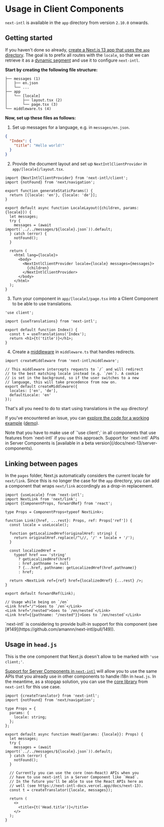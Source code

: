 
# Usage in Client Components

`next-intl` is available in the `app` directory from version `2.10.0` onwards.

## Getting started

If you haven't done so already, [create a Next.js 13 app that uses the `app` directory](https://beta.nextjs.org/docs/installation). The goal is to prefix all routes with the `locale`, so that we can retrieve it as a [dynamic segment](https://beta.nextjs.org/docs/routing/defining-routes#dynamic-segments) and use it to configure `next-intl`.

**Start by creating the following file structure:**

```
├── messages (1)
│   ├── en.json
│   └── ...
├── app
│   └── [locale]
│       ├── layout.tsx (2)
│       └── page.tsx (3)
└── middleware.ts (4)
```

**Now, set up these files as follows:**

1. Set up messages for a language, e.g. in `messages/en.json`.

```json filename="messages/en.json"
{
  "Index": {
    "title": "Hello world!"
  }
}
```

2. Provide the document layout and set up `NextIntlClientProvider` in `app/[locale]/layout.tsx`.

```tsx filename="app/[locale]/layout.tsx"
import {NextIntlClientProvider} from 'next-intl/client';
import {notFound} from 'next/navigation';

export function generateStaticParams() {
  return [{locale: 'en'}, {locale: 'de'}];
}

export default async function LocaleLayout({children, params: {locale}}) {
  let messages;
  try {
    messages = (await import(`../../messages/${locale}.json`)).default;
  } catch (error) {
    notFound();
  }

  return (
    <html lang={locale}>
      <body>
        <NextIntlClientProvider locale={locale} messages={messages}>
          {children}
        </NextIntlClientProvider>
      </body>
    </html>
  );
}
```

3. Turn your component in `app/[locale]/page.tsx` into a Client Component to be able to use translations.

```tsx filename="app/[locale]/page.tsx"
'use client';

import {useTranslations} from 'next-intl';

export default function Index() {
  const t = useTranslations('Index');
  return <h1>{t('title')}</h1>;
}
```

4. Create a [middleware](https://nextjs.org/docs/advanced-features/middleware) in `middleware.ts` that handles redirects.

```tsx filename="middleware.ts"
import createMiddleware from 'next-intl/middleware';

// This middleware intercepts requests to `/` and will redirect
// to the best matching locale instead (e.g. `/en`). A cookie
// is set in the background, so if the user switches to a new
// language, this will take precedence from now on.
export default createMiddleware({
  locales: ['en', 'de'],
  defaultLocale: 'en'
});
```

That's all you need to do to start using translations in the `app` directory!

If you've encountered an issue, you can [explore the code for a working example](https://github.com/amannn/next-intl/tree/main/packages/example-next-13) ([demo](https://csb-k2ien9-7ytkomg4x-amann.vercel.app/en)).

<Callout>
  Note that you have to make use of `'use client';` in all components that use
  features from `next-intl` if you use this approach. Support for `next-intl`
  APIs in Server Components is [available in a beta
  version](/docs/next-13/server-components).
</Callout>

## Linking between pages

In the `pages` folder, Next.js automatically considers the current locale for `next/link`. Since this is no longer the case for the `app` directory, you can add a component that wraps `next/link` accordingly as a drop-in replacement.

```tsx filename="Link.tsx"
import {useLocale} from 'next-intl';
import NextLink from 'next/link';
import {ComponentProps, forwardRef} from 'react';

type Props = ComponentProps<typeof NextLink>;

function Link({href, ...rest}: Props, ref: Props['ref']) {
  const locale = useLocale();

  function getLocalizedHref(originalHref: string) {
    return originalHref.replace(/^\//, '/' + locale + '/');
  }

  const localizedHref =
    typeof href === 'string'
      ? getLocalizedHref(href)
      : href.pathname != null
      ? {...href, pathname: getLocalizedHref(href.pathname)}
      : href;

  return <NextLink ref={ref} href={localizedHref} {...rest} />;
}

export default forwardRef(Link);
```

```tsx
// Usage while being on `/en`
<Link href="/">Goes to `/en`</Link>
<Link href="/nested">Goes to `/en/nested`</Link>
<Link href={{pathname: "/nested"}}>Goes to `/en/nested`</Link>
```

<Callout>
  `next-intl` is considering to provide built-in support for this component (see
  [#149](https://github.com/amannn/next-intl/pull/149)).
</Callout>

## Usage in `head.js`

This is the one component that Next.js doesn't allow to be marked with `'use client;'`.

[Support for Server Components in `next-intl`](/docs/next-13/server-components) will allow you to use the same APIs that you already use in other components to handle i18n in `head.js`. In the meantime, as a stopgap solution, you can use the [core library](/docs/usage/core-library) from `next-intl` for this use case.

```tsx filename="app/[locale]/head.tsx"
import {createTranslator} from 'next-intl';
import {notFound} from 'next/navigation';

type Props = {
  params: {
    locale: string;
  };
};

export default async function Head({params: {locale}}: Props) {
  let messages;
  try {
    messages = (await import(`../../messages/${locale}.json`)).default;
  } catch (error) {
    notFound();
  }

  // Currently you can use the core (non-React) APIs when you
  // have to use next-intl in a Server Component like `Head`.
  // In the future you'll be able to use the React APIs here as
  // well (see https://next-intl-docs.vercel.app/docs/next-13).
  const t = createTranslator({locale, messages});

  return (
    <>
      <title>{t('Head.title')}</title>
    </>
  );
}
```
